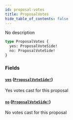 ```yaml
---
id: proposal-votes
title: ProposalVotes
hide_table_of_contents: false
---
```



No description

```graphql
type ProposalVotes {
  yes: ProposalVoteSide!
  no: ProposalVoteSide!
}
```


### Fields

#### [`yes`](#) ([`ProposalVoteSide!`](/docs/testnet/graphql/objects/proposal-vote-side))

Yes votes cast for this proposal


#### [`no`](#) ([`ProposalVoteSide!`](/docs/testnet/graphql/objects/proposal-vote-side))

No votes cast for this proposal




